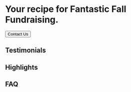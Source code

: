 ::: column-screen-inset
<div class="hero">
<h1 class="hero">Your recipe for <span class="cta">Fantastic Fall Fundraising.</span></h1>

<button type="button" class="btn btn-cta">Contact Us</button>
</div>
<h2>Testimonials</h2>

<h2>Highlights</h2>

<h2>FAQ</h2>

:::